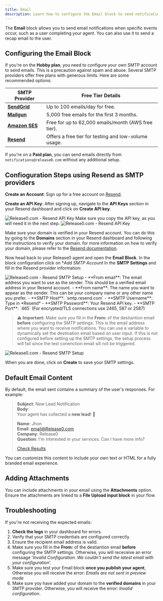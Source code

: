 ```yaml
---
title: Email
description: Learn how to configure the Email block to send notifications and recap emails using SMTP providers.
---
```

The **Email** block allows you to send email notifications when specific events occur, such as a user completing your agent. You can also use it to send a recap email to the user.


## Configuring the Email Block

If you're on the **Hobby plan**, you need to configure your own SMTP account to send emails. This is a precaution against spam and abuse. Several SMTP providers offer free plans with generous limits. Here are some recommended options:

| **SMTP Provider** | **Free Tier Details**                                  |
|--------------------|-------------------------------------------------------|
| [**SendGrid**](https://sendgrid.com/)       | Up to 100 emails/day for free.                        |
| [**Mailgun**](https://www.mailgun.com/)     | 5,000 free emails for the first 3 months.             |
| [**Amazon SES**](https://aws.amazon.com/ses/) | Free for up to 62,000 emails/month (AWS free tier).   |
| [**Resend**](https://resend.com/)           | Offers a free tier for testing and low-volume usage.  |

If you're on a **Paid plan**, you can send emails directly from `notifications@release0.com` without any additional setup.

## Confioguration Steps using Resend as SMTP providers

**Create an Account**: Sign up for a free account on [Resend](https://resend.com/).

**Create an API Key**: After signing up, navigate to the **API Keys** section in your Resend dashboard and click on **Create API key**.
<Frame style={{ maxWidth: '800px' }}>
  <img src="/images/blocks/integrations/email/resend-api-key.png" alt="Release0.com - Resend API Key" />
</Frame>
Make sure you copy the API key, as you will need it in the next step.
<Frame style={{ maxWidth: '400px' }}>
  <img src="/images/blocks/integrations/email/resend-api-key-2.png" alt="Release0.com - Resend API Key" />
</Frame>

Make sure your domain is verified in your Resend account. You can do this by going to the **Domains** section in your Resend dashboard and following the instructions to verify your domain. for more information on how to verify your domain, please refer to the [Resend documentation](https://resend.com/docs/dashboard/domains/introduction).

Now head back to your Release0 agent and open the **Email Block**. In the block configuration click on **Add SMTP Account* In the **SMTP Settings** and fill in the Resend provider information:
<Frame style={{ maxWidth: '400px' }}>
  <img src="/images/blocks/integrations/email/resend-setup.png" alt="Release0.com - Resend SMTP Setup" />
</Frame>
- **From email**: The email address you want to use as the sender. This should be a verified email address in your Resend account.
- **From name**: The name you want to appear as the sender. This can be your company name or any other name you prefer.
- **SMTP Host**: `smtp.resend.com`
- **SMTP Username**: Type in *Resend*
- **SMTP Password**: Your Resend API key.
- **SMTP Port**: `465` (For encrypted/TLS connections use 2465, 587 or 2587)

> ⚠️ **Important:**
Make sure you fill in the  **From:**  of the destiantion email **before** configuring the SMTP settings. This is the email address where you want to receive notifications. You can use a variable to dynamically set the destination email based on user input.
If this is not configured before setting up the SMTP settings, the setup process will fail since the test conenction email sill not be triggered.
<Frame style={{ maxWidth: '400px' }}>
  <img src="/images/blocks/integrations/email/smtp-setup-2.png" alt="Release0.com - Resend SMTP Setup" />
</Frame>

When you are done, click on **Create** to save your SMTP settings.


## Default Email Content

By default, the email sent contains a summary of the user's responses. For example:

> **Subject**: New Lead Notification  
> **Body**:  
> Your agent has collected a **new lead**! 🎉  
>  
> **Name**: Jhon  
> **Email**: email@Release0.com  
> **Company**: Release0  
> **Question**: I'm interested in your services. Can I have more info?  
>  
> [Check Results](#)

You can customize this content to include your own text or HTML for a fully branded email experience.


## Adding Attachments

You can include attachments in your email using the **Attachments** option. Ensure the attachments are linked to a **File Upload input block** in your flow.


## Troubleshooting

If you're not receiving the expected emails:
1. **Check the logs** in your dashboard for errors.
2. Verify that your SMTP credentials are configured correctly
3. Ensure the recipient email address is valid.
4. Make sure you fill in the  **From:**  of the destiantion email **before** configuring the SMTP settings. Otherwise, you will receceive an error message '*Invalid Configuration. We couldn't send the latest email with your configuration*'.
5. Make sure you test your Email block **once you publish your agent**, Otherwise you will receive the error: *Emails are not sent in preview mode*
6. Make sure yoy have added your domain to the **verified domains** in your SMTP provider. Otherwise, you will receive the error: *Invalid configuration*.

